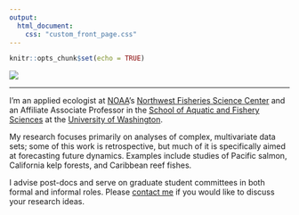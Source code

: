 ```yaml
---
output:
  html_document:
    css: "custom_front_page.css"
---
```


```r
knitr::opts_chunk$set(echo = TRUE)
```

![](images/church_pano_wide.jpg)

***

I’m an applied ecologist at [NOAA](http://www.noaa.gov)‘s [Northwest Fisheries Science Center](https://www.nwfsc.noaa.gov/) and an Affiliate Associate Professor in the [School of Aquatic and Fishery Sciences](https://fish.uw.edu/) at the [University of Washington](https://www.washington.edu/).

My research focuses primarily on analyses of complex, multivariate data sets; some of this work is retrospective, but much of it is specifically aimed at forecasting future dynamics. Examples include studies of Pacific salmon, California kelp forests, and Caribbean reef fishes.

I advise post-docs and serve on graduate student committees in both formal and informal roles. Please [contact me](/docs/contact.html) if you would like to discuss your research ideas.

